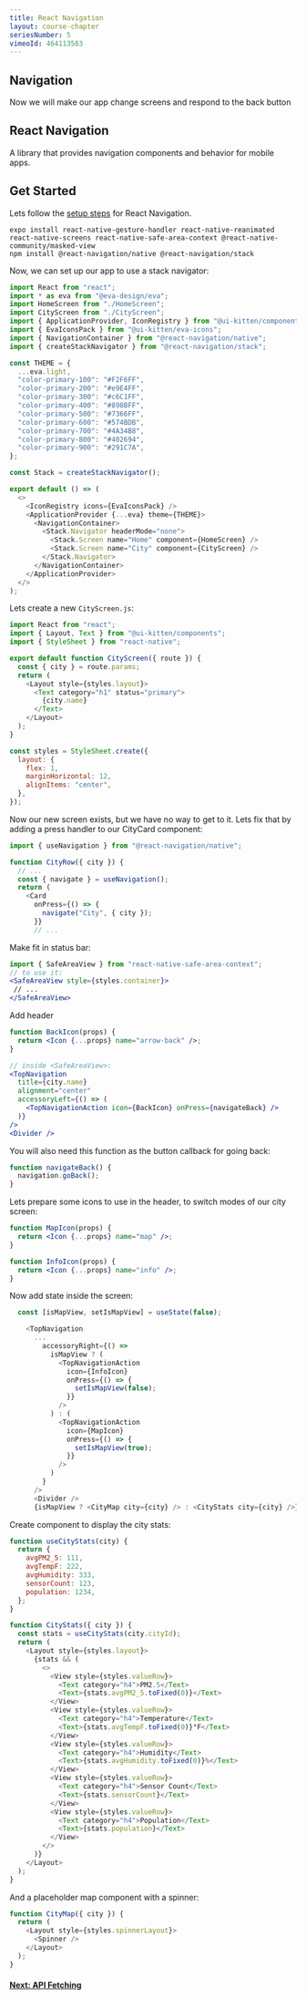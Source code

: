 ```yaml
---
title: React Navigation
layout: course-chapter
seriesNumber: 5
vimeoId: 464113583
---
```


## Navigation 

Now we will make our app change screens and respond to the back button

## React Navigation

A library that provides navigation components and behavior for mobile apps.

## Get Started

Lets follow the [setup steps](https://reactnavigation.org/docs/getting-started/) for React Navigation.

```
expo install react-native-gesture-handler react-native-reanimated react-native-screens react-native-safe-area-context @react-native-community/masked-view
npm install @react-navigation/native @react-navigation/stack
```

Now, we can set up our app to use a stack navigator:

```jsx:App.js
import React from "react";
import * as eva from "@eva-design/eva";
import HomeScreen from "./HomeScreen";
import CityScreen from "./CityScreen";
import { ApplicationProvider, IconRegistry } from "@ui-kitten/components";
import { EvaIconsPack } from "@ui-kitten/eva-icons";
import { NavigationContainer } from "@react-navigation/native";
import { createStackNavigator } from "@react-navigation/stack";

const THEME = {
  ...eva.light,
  "color-primary-100": "#F2F6FF",
  "color-primary-200": "#e9E4FF",
  "color-primary-300": "#c6C1FF",
  "color-primary-400": "#898BFF",
  "color-primary-500": "#7366FF",
  "color-primary-600": "#574BDB",
  "color-primary-700": "#4A34B8",
  "color-primary-800": "#402694",
  "color-primary-900": "#291C7A",
};

const Stack = createStackNavigator();

export default () => (
  <>
    <IconRegistry icons={EvaIconsPack} />
    <ApplicationProvider {...eva} theme={THEME}>
      <NavigationContainer>
        <Stack.Navigator headerMode="none">
          <Stack.Screen name="Home" component={HomeScreen} />
          <Stack.Screen name="City" component={CityScreen} />
        </Stack.Navigator>
      </NavigationContainer>
    </ApplicationProvider>
  </>
);
```

Lets create a new `CityScreen.js`:

```jsx:CityScreen.js
import React from "react";
import { Layout, Text } from "@ui-kitten/components";
import { StyleSheet } from "react-native";

export default function CityScreen({ route }) {
  const { city } = route.params;
  return (
    <Layout style={styles.layout}>
      <Text category="h1" status="primary">
        {city.name}
      </Text>
    </Layout>
  );
}

const styles = StyleSheet.create({
  layout: {
    flex: 1,
    marginHorizontal: 12,
    alignItems: "center",
  },
});
```

Now our new screen exists, but we have no way to get to it. Lets fix that by adding a press handler to our CityCard component:

```jsx:HomeScreen.js
import { useNavigation } from "@react-navigation/native";

function CityRow({ city }) {
  // ...
  const { navigate } = useNavigation();
  return (
    <Card
      onPress={() => {
        navigate("City", { city });
      }}
      // ...
```

Make fit in status bar:

```jsx
import { SafeAreaView } from "react-native-safe-area-context";
// to use it:
<SafeAreaView style={styles.container}>
 // ...
</SafeAreaView>
```

Add header

```jsx
function BackIcon(props) {
  return <Icon {...props} name="arrow-back" />;
}

// inside <SafeAreaView>:
<TopNavigation
  title={city.name}
  alignment="center"
  accessoryLeft={() => (
    <TopNavigationAction icon={BackIcon} onPress={navigateBack} />
  )}
/>
<Divider />
```

You will also need this function as the button callback for going back:
```jsx
function navigateBack() {
  navigation.goBack();
}
```

Lets prepare some icons to use in the header, to switch modes of our city screen:

```jsx
function MapIcon(props) {
  return <Icon {...props} name="map" />;
}

function InfoIcon(props) {
  return <Icon {...props} name="info" />;
}
```

Now add state inside the screen:

```jsx:CityScreen.js
  const [isMapView, setIsMapView] = useState(false);

    <TopNavigation
      ...
        accessoryRight={() =>
          isMapView ? (
            <TopNavigationAction
              icon={InfoIcon}
              onPress={() => {
                setIsMapView(false);
              }}
            />
          ) : (
            <TopNavigationAction
              icon={MapIcon}
              onPress={() => {
                setIsMapView(true);
              }}
            />
          )
        }
      />
      <Divider />
      {isMapView ? <CityMap city={city} /> : <CityStats city={city} />}
```

Create component to display the city stats:


```js
function useCityStats(city) {
  return {
    avgPM2_5: 111,
    avgTempF: 222,
    avgHumidity: 333,
    sensorCount: 123,
    population: 1234,
  };
}

function CityStats({ city }) {
  const stats = useCityStats(city.cityId);
  return (
    <Layout style={styles.layout}>
      {stats && (
        <>
          <View style={styles.valueRow}>
            <Text category="h4">PM2.5</Text>
            <Text>{stats.avgPM2_5.toFixed(0)}</Text>
          </View>
          <View style={styles.valueRow}>
            <Text category="h4">Temperature</Text>
            <Text>{stats.avgTempF.toFixed(0)}°F</Text>
          </View>
          <View style={styles.valueRow}>
            <Text category="h4">Humidity</Text>
            <Text>{stats.avgHumidity.toFixed(0)}%</Text>
          </View>
          <View style={styles.valueRow}>
            <Text category="h4">Sensor Count</Text>
            <Text>{stats.sensorCount}</Text>
          </View>
          <View style={styles.valueRow}>
            <Text category="h4">Population</Text>
            <Text>{stats.population}</Text>
          </View>
        </>
      )}
    </Layout>
  );
}
```

And a placeholder map component with a spinner:

```js
function CityMap({ city }) {
  return (
    <Layout style={styles.spinnerLayout}>
      <Spinner />
    </Layout>
  );
}
```

#### [Next: API Fetching](/react-native-fetch)

<!--- © Aven LLC and Aven Contributors. Licensed under Creative Commons BY-NC-SA 4.0 https://creativecommons.org/licenses/by-nc-sa/4.0/ -->
